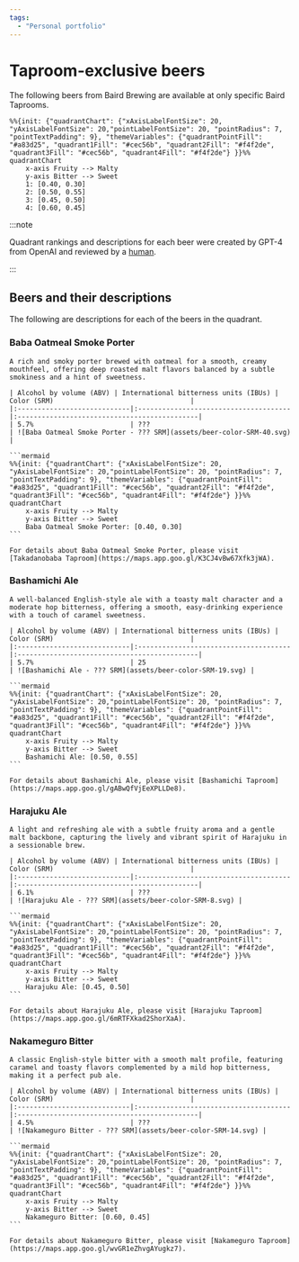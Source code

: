 ```yaml
---
tags:
  - "Personal portfolio"
---
```


# Taproom-exclusive beers


The following beers from Baird Brewing are available at only specific Baird Taprooms.

```mermaid
%%{init: {"quadrantChart": {"xAxisLabelFontSize": 20, "yAxisLabelFontSize": 20,"pointLabelFontSize": 20, "pointRadius": 7, "pointTextPadding": 9}, "themeVariables": {"quadrantPointFill": "#a83d25", "quadrant1Fill": "#cec56b", "quadrant2Fill": "#f4f2de", "quadrant3Fill": "#cec56b", "quadrant4Fill": "#f4f2de"} }}%%
quadrantChart
    x-axis Fruity --> Malty
    y-axis Bitter --> Sweet
    1: [0.40, 0.30]
    2: [0.50, 0.55]
    3: [0.45, 0.50]
    4: [0.60, 0.45]
```

:::note

Quadrant rankings and descriptions for each beer were created by GPT-4 from OpenAI and reviewed by a [human](https://github.com/josh-wong).

:::

## Beers and their descriptions

The following are descriptions for each of the beers in the quadrant.

<Tabs>
  <TabItem value="1" label="1" default>
    <h3>Baba Oatmeal Smoke Porter</h3>

    A rich and smoky porter brewed with oatmeal for a smooth, creamy mouthfeel, offering deep roasted malt flavors balanced by a subtle smokiness and a hint of sweetness.

    | Alcohol by volume (ABV) | International bitterness units (IBUs) | Color (SRM)                                  |
    |:----------------------------|:--------------------------------------|:---------------------------------------------|
    | 5.7%                        | ???                                    | ![Baba Oatmeal Smoke Porter - ??? SRM](assets/beer-color-SRM-40.svg) |

    ```mermaid
    %%{init: {"quadrantChart": {"xAxisLabelFontSize": 20, "yAxisLabelFontSize": 20,"pointLabelFontSize": 20, "pointRadius": 7, "pointTextPadding": 9}, "themeVariables": {"quadrantPointFill": "#a83d25", "quadrant1Fill": "#cec56b", "quadrant2Fill": "#f4f2de", "quadrant3Fill": "#cec56b", "quadrant4Fill": "#f4f2de"} }}%%
    quadrantChart
        x-axis Fruity --> Malty
        y-axis Bitter --> Sweet
        Baba Oatmeal Smoke Porter: [0.40, 0.30]
    ```

    For details about Baba Oatmeal Smoke Porter, please visit [Takadanobaba Taproom](https://maps.app.goo.gl/K3CJ4vBw67Xfk3jWA).
  </TabItem>
  <TabItem value="2" label="2">
    <h3>Bashamichi Ale</h3>

    A well-balanced English-style ale with a toasty malt character and a moderate hop bitterness, offering a smooth, easy-drinking experience with a touch of caramel sweetness.

    | Alcohol by volume (ABV) | International bitterness units (IBUs) | Color (SRM)                                  |
    |:----------------------------|:--------------------------------------|:---------------------------------------------|
    | 5.7%                        | 25                                    | ![Bashamichi Ale - ??? SRM](assets/beer-color-SRM-19.svg) |

    ```mermaid
    %%{init: {"quadrantChart": {"xAxisLabelFontSize": 20, "yAxisLabelFontSize": 20,"pointLabelFontSize": 20, "pointRadius": 7, "pointTextPadding": 9}, "themeVariables": {"quadrantPointFill": "#a83d25", "quadrant1Fill": "#cec56b", "quadrant2Fill": "#f4f2de", "quadrant3Fill": "#cec56b", "quadrant4Fill": "#f4f2de"} }}%%
    quadrantChart
        x-axis Fruity --> Malty
        y-axis Bitter --> Sweet
        Bashamichi Ale: [0.50, 0.55]
    ```

    For details about Bashamichi Ale, please visit [Bashamichi Taproom](https://maps.app.goo.gl/gABwQfVjEeXPLLDe8).
  </TabItem>
  <TabItem value="3" label="3">
    <h3>Harajuku Ale</h3>

    A light and refreshing ale with a subtle fruity aroma and a gentle malt backbone, capturing the lively and vibrant spirit of Harajuku in a sessionable brew.

    | Alcohol by volume (ABV) | International bitterness units (IBUs) | Color (SRM)                                  |
    |:----------------------------|:--------------------------------------|:---------------------------------------------|
    | 6.1%                        | ???                                    | ![Harajuku Ale - ??? SRM](assets/beer-color-SRM-8.svg) |

    ```mermaid
    %%{init: {"quadrantChart": {"xAxisLabelFontSize": 20, "yAxisLabelFontSize": 20,"pointLabelFontSize": 20, "pointRadius": 7, "pointTextPadding": 9}, "themeVariables": {"quadrantPointFill": "#a83d25", "quadrant1Fill": "#cec56b", "quadrant2Fill": "#f4f2de", "quadrant3Fill": "#cec56b", "quadrant4Fill": "#f4f2de"} }}%%
    quadrantChart
        x-axis Fruity --> Malty
        y-axis Bitter --> Sweet
        Harajuku Ale: [0.45, 0.50]
    ```

    For details about Harajuku Ale, please visit [Harajuku Taproom](https://maps.app.goo.gl/6mRTFXkad2ShorXaA).
  </TabItem>
  <TabItem value="4" label="4">
    <h3>Nakameguro Bitter</h3>
    
    A classic English-style bitter with a smooth malt profile, featuring caramel and toasty flavors complemented by a mild hop bitterness, making it a perfect pub ale.

    | Alcohol by volume (ABV) | International bitterness units (IBUs) | Color (SRM)                                  |
    |:----------------------------|:--------------------------------------|:---------------------------------------------|
    | 4.5%                        | ???                                    | ![Nakameguro Bitter - ??? SRM](assets/beer-color-SRM-14.svg) |

    ```mermaid
    %%{init: {"quadrantChart": {"xAxisLabelFontSize": 20, "yAxisLabelFontSize": 20,"pointLabelFontSize": 20, "pointRadius": 7, "pointTextPadding": 9}, "themeVariables": {"quadrantPointFill": "#a83d25", "quadrant1Fill": "#cec56b", "quadrant2Fill": "#f4f2de", "quadrant3Fill": "#cec56b", "quadrant4Fill": "#f4f2de"} }}%%
    quadrantChart
        x-axis Fruity --> Malty
        y-axis Bitter --> Sweet
        Nakameguro Bitter: [0.60, 0.45]
    ```

    For details about Nakameguro Bitter, please visit [Nakameguro Taproom](https://maps.app.goo.gl/wvGR1eZhvgAYugkz7).
  </TabItem>
</Tabs>
